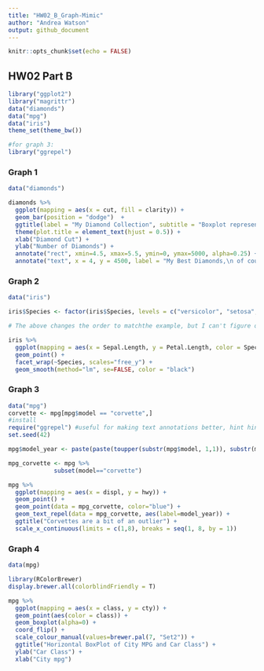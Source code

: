 ```yaml
---
title: "HW02_B_Graph-Mimic"
author: "Andrea Watson"
output: github_document
---
```


```r
knitr::opts_chunk$set(echo = FALSE)
```

## HW02 Part B


```r
library("ggplot2")
library("magrittr")
data("diamonds")
data("mpg")
data("iris")
theme_set(theme_bw())

#for graph 3:
library("ggrepel")
```


### Graph 1
```r
data("diamonds")
```


```r
diamonds %>% 
  ggplot(mapping = aes(x = cut, fill = clarity)) +
  geom_bar(position = "dodge")  +
  ggtitle(label = "My Diamond Collection", subtitle = "Boxplot representing the number of diamonds in my diamond collection by\ntype of cut quality and clarity of diamond") + 
  theme(plot.title = element_text(hjust = 0.5)) +
  xlab("Diamond Cut") +
  ylab("Number of Diamonds") +
  annotate("rect", xmin=4.5, xmax=5.5, ymin=0, ymax=5000, alpha=0.25) +
  annotate("text", x = 4, y = 4500, label = "My Best Diamonds,\n of course")
```

### Graph 2
```r
data("iris")
```


```r
iris$Species <- factor(iris$Species, levels = c("versicolor", "setosa", "virginica"))

# The above changes the order to matchthe example, but I can't figure out how to have the correct colors and shapes for the correct groups.

iris %>%
  ggplot(mapping = aes(x = Sepal.Length, y = Petal.Length, color = Species, shape = Species)) +
  geom_point() +
  facet_wrap(~Species, scales="free_y") +
  geom_smooth(method="lm", se=FALSE, color = "black")
```

### Graph 3
```r
data("mpg")
corvette <- mpg[mpg$model == "corvette",]
#install
require("ggrepel") #useful for making text annotations better, hint hint
set.seed(42)
```


```r
mpg$model_year <- paste(paste(toupper(substr(mpg$model, 1,1)), substr(mpg$model, 2, 8), sep=""), mpg$year, sep = ",")

mpg_corvette <- mpg %>% 
             subset(model=="corvette")

mpg %>% 
  ggplot(mapping = aes(x = displ, y = hwy)) +
  geom_point() +
  geom_point(data = mpg_corvette, color="blue") +
  geom_text_repel(data = mpg_corvette, aes(label=model_year)) +
  ggtitle("Corvettes are a bit of an outlier") +
  scale_x_continuous(limits = c(1,8), breaks = seq(1, 8, by = 1))
```


### Graph 4 
```r
data(mpg)

library(RColorBrewer)
display.brewer.all(colorblindFriendly = T)
```

```r
mpg %>%
  ggplot(mapping = aes(x = class, y = cty)) +
  geom_point(aes(color = class)) +
  geom_boxplot(alpha=0) +
  coord_flip() +
  scale_colour_manual(values=brewer.pal(7, "Set2")) +
  ggtitle("Horizontal BoxPlot of City MPG and Car Class") +
  ylab("Car Class") +
  xlab("City mpg")
```
